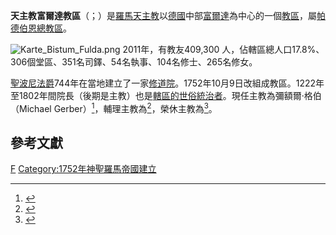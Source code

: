 {{Infobox Roman Catholic diocese 
|jurisdiction     = 教區
|name             = 富爾達
 |latin= Dioecesis Fuldensis
 |image = 396Fulda dom.jpg
 |caption =  聖救主主教座堂
 |location = [[德國|德國]] 
|territory =
|population = 409,300 
|rite = [[罗马礼|罗马礼]]
|patron =[[聖波尼法爵|聖波尼法爵]]、[[匈牙利的依撒伯爾|匈牙利的依撒伯爾]]
|province = 帕德伯恩
|established = 1752年
|cathedral = [[聖救主主教座堂_(富爾達)|聖救主主教座堂]]
|co-cathedral = 
|leadership = 主教 
|website = http://www.bistum-fulda.de/
|pope = {{incumbent pope}}
|ordinary = 彌額爾·格伯（Michael Gerber）
|coadjutor archbishop = 
|coadjutor bishop = 
|auxiliary = {{link-de|卡爾海因茨·迪茨|Karlheinz Diez}}
|emeritus = 
}}
'''天主教富爾達教區'''（{{lang-la|Dioecesis Fuldensis}}；{{lang-de|Bistum Fulda}}）是[[羅馬天主教|羅馬天主教]]以[[德國|德國]]中部[[富爾達|富爾達]]為中心的一個[[教區|教區]]，屬[[天主教帕德伯恩總教區|帕德伯恩總教區]]。

[[File:Karte_Bistum_Fulda.png|thumb]]
2011年，有教友409,300 人，佔轄區總人口17.8%、306個堂區、351名司鐸、54名執事、104名修士、265名修女。

[[聖波尼法爵|聖波尼法爵]]744年在當地建立了一家[[修道院|修道院]]。1752年10月9日改組成教區。1222年至1802年間院長（後期是主教）也是[[采邑主教|轄區的世俗統治者]]。現任主教為彌額爾·格伯（Michael Gerber）<ref>{{cite press release |title=Resignations and Appointments, 13.12.2018 |url=https://press.vatican.va/content/salastampa/en/bollettino/pubblico/2018/12/13/181213d.html |publisher=Holy See Press Office |accessdate=2019-07-16 |archiveurl=https://web.archive.org/web/20190716045238/https://press.vatican.va/content/salastampa/en/bollettino/pubblico/2018/12/13/181213d.html |archivedate=2019-07-16 |language=en |date=2018-12-13 |dead-url=no }}</ref>，輔理主教為{{link-de|卡爾海因茨·迪茨|Karlheinz Diez}}<ref>{{cite press release |title=RINUNCE E NOMINE, 13.07.2004 |url=https://press.vatican.va/content/salastampa/it/bollettino/pubblico/2004/07/13/0352/01156.html |publisher=Sala Stampa della Santa Sede |accessdate=2019-07-16 |archiveurl=https://web.archive.org/web/20190716045319/https://press.vatican.va/content/salastampa/it/bollettino/pubblico/2004/07/13/0352/01156.html |archivedate=2019-07-16 |language=it |date=2004-07-13 |dead-url=no }}</ref>，榮休主教為{{link-en|海因茨·若瑟·阿爾格爾米森|Heinz Josef Algermissen}}<ref>{{cite press release |title=Resignations and Appointments, 05.06.2018 |url=https://press.vatican.va/content/salastampa/en/bollettino/pubblico/2018/06/05/180605a.html |publisher=Holy See Press Office |accessdate=2019-07-16 |archiveurl=https://web.archive.org/web/20190716044100/https://press.vatican.va/content/salastampa/en/bollettino/pubblico/2018/06/05/180605a.html |archivedate=2019-07-16 |language=en |date=2018-06-05 |dead-url=no }}</ref>。

== 參考文獻 ==
{{reflist}}
{{德國天主教教區}}

[[Category:德國天主教教區|F]]
[[Category:1752年神聖羅馬帝國建立|Category:1752年神聖羅馬帝國建立]]